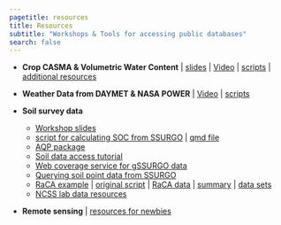 ```yaml
---
pagetitle: resources
title: Resources
subtitle: "Workshops & Tools for accessing public databases"
search: false
---
```




- **Crop CASMA & Volumetric Water Content** | [slides](https://leombastos.github.io/bastoslab/teaching/2023-aghack-vwc/2023-aghack-vwc-pres.html#/4/1) | [Video](https://youtu.be/jaEmBvdz9j8) | [scripts](https://github.com/leombastos/2023_aghack_vwc) | [additional resources](https://leombastos.github.io/bastoslab/teaching/teaching.html)


- **Weather Data from DAYMET & NASA POWER** | [Video](https://youtu.be/r38NfwZcZPQ) | [scripts](https://github.com/adriancorrendo/AgrometR/)


- **Soil survey data** 
  - [Workshop slides](soil-survey-and-SOC-stocks.pdf) 
  - [script for calculating SOC from SSURGO](soc-stock-SDA.html) | <a href="https://raw.githubusercontent.com/IdahoAgStats/AgHackathon/main/internal/soc-stock-SDA.qmd" target="_blank">qmd file</a>
  - [AQP package](http://ncss-tech.github.io/AQP/)
  - [Soil data access tutorial](https://ncss-tech.github.io/AQP/soilDB/SDA-tutorial.html)
  - [Web coverage service for gSSURGO data](http://ncss-tech.github.io/AQP/soilDB/WCS-demonstration-01.html)
  - [Querying soil point data from SSURGO](https://ncss-tech.github.io/AQP/soilDB/SDA-point-query.html)
  - [RaCA example](raca-example.html) | <a href="https://github.com/IdahoAgStats/AgHackathon/blob/main/internal/raca-example.qmd" target="_blank">original script</a> | <a href="https://www.nrcs.usda.gov/resources/data-and-reports/rapid-carbon-assessment-raca" target="_blank">RaCA data</a> | <a href="https://www.nrcs.usda.gov/sites/default/files/2022-10/RaCA_Methodology_Sampling_Summary.pdf" target="_blank">summary</a> |
  <a href="https://nrcs.app.box.com/s/s9bcdroihv1vyre70bkl336cdr13up7q" target="_blank">data sets</a> 
  - [NCSS lab data resources](https://ncsslabdatamart.sc.egov.usda.gov/)

- **Remote sensing** | [resources for newbies](remote-sensing-resources.qmd)

